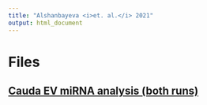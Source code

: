 ```yaml
---
title: "Alshanbayeva <i>et. al.</i> 2021"
output: html_document
---
```


# Files

## [Cauda EV miRNA analysis (both runs)](caudaEVs_both_runs_miRNAs_only_analysis_ruvseq_limma.html)